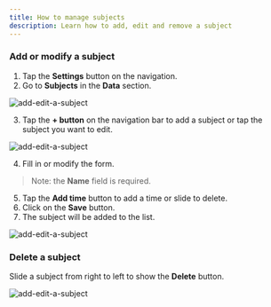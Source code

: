 ```yaml
---
title: How to manage subjects
description: Learn how to add, edit and remove a subject
---
```


### Add or modify a subject

1. Tap the **Settings** button on the navigation.
2. Go to **Subjects** in the **Data** section.

![add-edit-a-subject](/blog/iphone-settings-subjects-tutorial.png)

3. Tap the **+ button** on the navigation bar to add a subject or tap the subject you want to edit.

![add-edit-a-subject](/blog/iphone-subjects-tutorial.png)

4. Fill in or modify the form.

> Note: the **Name** field is required.

5. Tap the **Add time** button to add a time or slide to delete.
6. Click on the **Save** button.
7. The subject will be added to the list.

![add-edit-a-subject](/blog/iphone-modify-subject-tutorial.png)

### Delete a subject

Slide a subject from right to left to show the **Delete** button.

![add-edit-a-subject](/blog/iphone-delete-subject.png)
